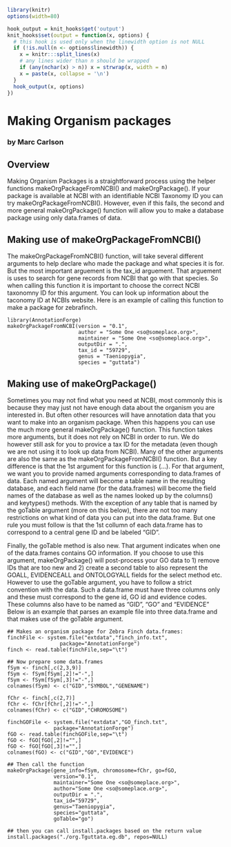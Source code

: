 <!--
%\VignetteEngine{knitr::knitr}
%\VignetteIndexEntry{Making New Organism Packages}
-->


```r
library(knitr)
options(width=80)
```
```r
hook_output = knit_hooks$get('output')
knit_hooks$set(output = function(x, options) {
  # this hook is used only when the linewidth option is not NULL
  if (!is.null(n <- options$linewidth)) {
    x = knitr:::split_lines(x)
    # any lines wider than n should be wrapped
    if (any(nchar(x) > n)) x = strwrap(x, width = n)
    x = paste(x, collapse = '\n')
  }
  hook_output(x, options)
})
```


# Making Organism packages

### by Marc Carlson

## Overview

Making Organism Packages is a straightforward process using the helper
functions makeOrgPackageFromNCBI() and makeOrgPackage().  If your
package is available at NCBI with an identifiable NCBI Taxonomy ID you
can try makeOrgPackageFromNCBI().  However, even if this fails, the
second and more general makeOrgPackage() function will allow you to
make a database package using only data.frames of data.


## Making use of makeOrgPackageFromNCBI()

The makeOrgPackageFromNCBI() function, will take several different
arguments to help declare who made the package and what species it is
for.  But the most important arguement is the tax_id arguement.  That
arguement is uses to search for gene records from NCBI that go with
that species.  So when calling this function it is important to choose
the correct NCBI taxonomny ID for this argument.  You can look up
information about the taconomy ID at NCBIs website.  Here is an
example of calling this function to make a package for zebrafinch.


```makeOrgPackageFromNCBI
library(AnnotationForge)
makeOrgPackageFromNCBI(version = "0.1",
                       author = "Some One <so@someplace.org>",
                       maintainer = "Some One <so@someplace.org>",
                       outputDir = ".",
                       tax_id = "59729",
                       genus = "Taeniopygia",
                       species = "guttata")
```


## Making use of makeOrgPackage()

Sometimes you may not find what you need at NCBI, most commonly this
is because they may just not have enough data about the organism you
are interested in.  But often other resources will have annotation
data that you want to make into an organism package.  When this
happens you can use the much more general makeOrgPackage()
function.  This function takes more arguments, but it does not rely on
NCBI in order to run.  We do however still ask for you to provice a
tax ID for the metadata (even though we are not using it to look up
data from NCBI).  Many of the other arguments are also the same as the
makeOrgPackageFromNCBI() function.  But a key difference is that the
1st argument for this function is (...).  For that argument, we want
you to provide named arguments corresponding to data.frames of
data. Each named argument will become a table name in the resulting
database, and each field name (for the data.frames) will become the
field names of the database as well as the names looked up by the
columns() and keytypes() methods.  With the exception of any table
that is named by the goTable argument (more on this below), there are
not too many restrictions on what kind of data you can put into the
data.frame.  But one rule you must follow is that the 1st collumn of
each data.frame has to correspond to a central gene ID and be labeled
"GID".

Finally, the goTable method is also new.  That argument indicates when
one of the data.frames contains GO information.  If you choose to use
this argument, makeOrgPackage() will post-process your GO data to 1)
remove IDs that are too new and 2) create a second table to also
represent the GOALL, EVIDENCEALL and ONTOLOGYALL fields for the select
method etc.  However to use the goTable argument, you have to follow a
strict convention with the data.  Such a data.frame must have three
columns only and these must correspond to the gene id, GO id and
evidence codes.  These columns also have to be named as "GID", "GO"
and "EVIDENCE" Below is an example that parses an example file into
three data.frame and that makes use of the goTable argument.



```makeOrgPackage
## Makes an organism package for Zebra Finch data.frames:
finchFile <- system.file("extdata","finch_info.txt",
		         package="AnnotationForge")
finch <- read.table(finchFile,sep="\t")
    
## Now prepare some data.frames
fSym <- finch[,c(2,3,9)]
fSym <- fSym[fSym[,2]!="-",]
fSym <- fSym[fSym[,3]!="-",]
colnames(fSym) <- c("GID","SYMBOL","GENENAME")
     
fChr <- finch[,c(2,7)]
fChr <- fChr[fChr[,2]!="-",]
colnames(fChr) <- c("GID","CHROMOSOME")
     
finchGOFile <- system.file("extdata","GO_finch.txt",
   			   package="AnnotationForge")
fGO <- read.table(finchGOFile,sep="\t")
fGO <- fGO[fGO[,2]!="",]
fGO <- fGO[fGO[,3]!="",]
colnames(fGO) <- c("GID","GO","EVIDENCE")
     
## Then call the function
makeOrgPackage(gene_info=fSym, chromosome=fChr, go=fGO,
               version="0.1",
               maintainer="Some One <so@someplace.org>",
               author="Some One <so@someplace.org>",
               outputDir = ".",
               tax_id="59729",
               genus="Taeniopygia",
               species="guttata",
               goTable="go")
     
## then you can call install.packages based on the return value
install.packages("./org.Tguttata.eg.db", repos=NULL)
```